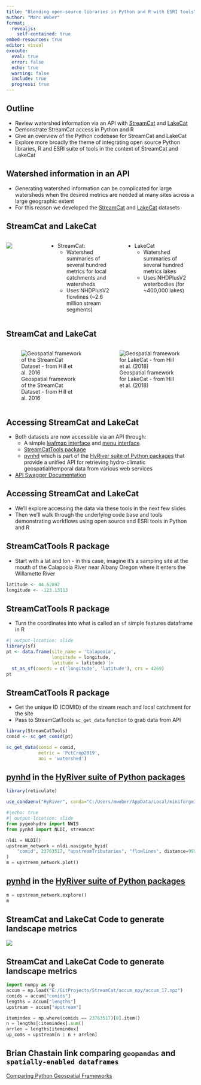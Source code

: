 ```yaml
---
title: "Blending open-source libraries in Python and R with ESRI tools"
author: "Marc Weber"
format: 
  revealjs:
    self-contained: true
embed-resources: true
editor: visual
execute: 
  eval: true
  error: false
  echo: true
  warning: false
  include: true
  progress: true
---
```


## Outline

-   Review watershed information via an API with [StreamCat](https://www.epa.gov/national-aquatic-resource-surveys/streamcat-dataset) and [LakeCat](https://www.epa.gov/national-aquatic-resource-surveys/lakecat-dataset)
-   Demonstrate StreamCat access in Python and R
-   Give an overview of the Python codebase for StreamCat and LakeCat
-   Explore more broadly the theme of integrating open source Python libraries, R and ESRI suite of tools in the context of StreamCat and LakeCat

## Watershed information in an API

-   Generating watershed information can be complicated for large watersheds when the desired metrics are needed at many sites across a large geographic extent
-   For this reason we developed the [StreamCat](https://www.epa.gov/national-aquatic-resource-surveys/streamcat-dataset) and [LakeCat](https://www.epa.gov/national-aquatic-resource-surveys/lakecat-dataset) datasets

## StreamCat and LakeCat

::: columns
::: {.column width="20%"}
![](streamcattools-med-dpi.png)
:::

::: {.column width="40%"}
-   StreamCat:
    -   Watershed summaries of several hundred metrics for local catchments and watersheds
    -   Uses NHDPlusV2 flowlines (\~2.6 million stream segments)
:::

::: {.column width="40%"}
-   LakeCat
    -   Watershed summaries of several hundred metrics lakes
    -   Uses NHDPlusV2 waterbodies (for \~400,000 lakes)
:::
:::

## StreamCat and LakeCat

::: columns
::: {.column width="50%"}
![Geospatial framework of the StreamCat Dataset - from Hill et al. 2016](geospatialframework.png)
:::

::: {.column width="50%"}
![Geospatial framework for LakeCat - from Hill et al. (2018)](offnetwork.png)
:::
:::

## Accessing StreamCat and LakeCat

-   Both datasets are now accessible via an API through:
    -   A simple [leafmap interface](https://www.epa.gov/national-aquatic-resource-surveys/streamcat-web-tool-map-view) and [menu interface](https://www.epa.gov/national-aquatic-resource-surveys/streamcat-web-tool-table-view)
    -   [StreamCatTools package](https://usepa.github.io/StreamCatTools/)
    -   [pynhd]() which is part of the [HyRiver suite of Python packages]() that provide a unified API for retrieving hydro-climatic geospatial/temporal data from various web services
-   [API Swagger Documentation](https://usepa.github.io/StreamCatWebServices_Public/)

## Accessing StreamCat and LakeCat

-   We'll explore accessing the data via these tools in the next few slides
-   Then we'll walk through the underlying code base and tools demonstrating workflows using open source and ESRI tools in Python and R

## StreamCatTools R package

-   Start with a lat and lon - in this case, imagine it's a sampling site at the mouth of the Calapooia River near Albany Oregon where it enters the Willamette River

```r
latitude <- 44.62892
longitude <- -123.13113
```

## StreamCatTools R package

-   Turn the coordinates into what is called an `sf` simple features dataframe in R

```r
#| output-location: slide
library(sf)
pt <- data.frame(site_name = 'Calapooia',
                 longitude = longitude,
                 latitude = latitude) |> 
  st_as_sf(coords = c('longitude', 'latitude'), crs = 4269)
pt
```

## StreamCatTools R package

-   Get the unique ID (COMID) of the stream reach and local catchment for the site
-   Pass to StreamCatTools `sc_get_data` function to grab data from API

```r
library(StreamCatTools)
comid <- sc_get_comid(pt)

sc_get_data(comid = comid,
            metric = 'PctCrop2019', 
            aoi = 'watershed')
```

## [pynhd](https://docs.hyriver.io/readme/pynhd.html) in the [HyRiver suite of Python packages](https://docs.hyriver.io/index.html)

```r
library(reticulate)

use_condaenv("HyRiver", conda="C:/Users/mweber/AppData/Local/miniforge3/envs/HyRiver", required = TRUE)
```

```python
#|echo: true
#| output-location: slide
from pygeohydro import NWIS
from pynhd import NLDI, streamcat

nldi = NLDI()
upstream_network = nldi.navigate_byid(
    "comid", 23763517, "upstreamTributaries", "flowlines", distance=9999
)
m = upstream_network.plot()
```

## [pynhd](https://docs.hyriver.io/readme/pynhd.html) in the [HyRiver suite of Python packages](https://docs.hyriver.io/index.html)

```python
m = upstream_network.explore()
m
```

## StreamCat and LakeCat Code to generate landscape metrics

![](PythonEnvironments.png){fig-align="center"}

## StreamCat and LakeCat Code to generate landscape metrics

```python
import numpy as np
accum = np.load("E:/GitProjects/StreamCat/accum_npy/accum_17.npz")
comids = accum["comids"]
lengths = accum["lengths"]
upstream = accum["upstream"]

itemindex = np.where(comids == 23763517)[0].item()
n = lengths[:itemindex].sum()
arrlen = lengths[itemindex]
up_coms = upstream[n : n + arrlen]
```

## Brian Chastain link comparing `geopandas` and `spatially-enabled dataframes`

[Comparing Python Geospatial Frameworks](https://github.com/bchastain/devsummit2023/blob/main/geodataframes.ipynb)

